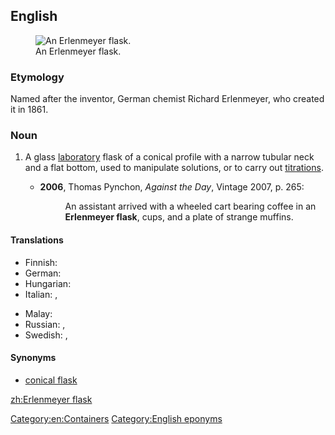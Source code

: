 ==English==
{{wikipedia}}
[[File:Erlenmeyer flask hg.jpg|thumb|An Erlenmeyer flask.]]
===Etymology===
Named after the inventor, German chemist Richard Erlenmeyer, who created it in 1861.

===Noun===
{{en-noun|sg=[[w:Richard August Carl Emil Erlenmeyer|Erlenmeyer]] [[flask]]}}

# {{context|chemistry}} A glass [[laboratory]] flask of a conical profile with a narrow tubular neck and a flat bottom, used to manipulate solutions, or to carry out [[titration]]s.
#* '''2006''', Thomas Pynchon, ''Against the Day'', Vintage 2007, p. 265:
#*: An assistant arrived with a wheeled cart bearing coffee in an '''Erlenmeyer flask''', cups, and a plate of strange muffins.

====Translations====
{{trans-top|conical laboratory flask}}
* Finnish: {{t-|fi|erlenmeyerkolvi}}
* German: {{t-|de|Erlenmeyerkolben|m}}
* Hungarian: {{t-|hu|Erlenmeyer-lombik}}
* Italian: {{t-|it|beuta|f}}, {{t-|it|matraccio di Erlenmeyer|m}}
{{trans-mid}}
* Malay: {{t-|ms|kelalang kon}}
* Russian: {{t-|ru|колба Эрленмейера|f|sc=Cyrl|tr=kólba Érlenméjera}}, {{t-|ru|коническая колба|f|sc=Cyrl|tr=koníčeskaja kólba}}
* Swedish: {{t-|sv|E-kolv|c}}, {{t-|sv|Erlenmeyerkolv|c}}
{{trans-bottom}}

====Synonyms====
* [[conical flask]]

[[Category:en:Containers]]
[[Category:English eponyms]]

[[zh:Erlenmeyer flask]]